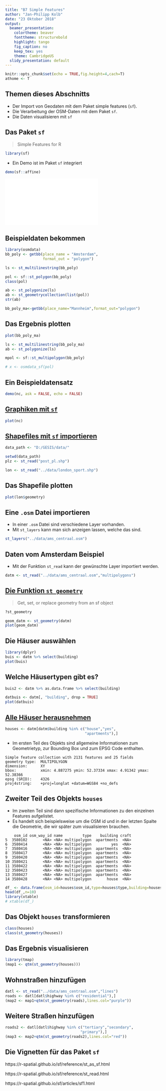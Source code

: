 ```yaml
---
title: "B7 Simple Features"
author: "Jan-Philipp Kolb"
date: "23 Oktober 2018"
output:
  beamer_presentation:
    colortheme: beaver
    fonttheme: structurebold
    highlight: tango
    fig_caption: no
    keep_tex: yes
    theme: CambridgeUS
  slidy_presentation: default
---
```


```r
knitr::opts_chunk$set(echo = TRUE,fig.height=4,cach=T)
athome <- T
```

## Themen dieses Abschnitts

- Der Import von Geodaten mit dem Paket simple features (`sf`).
- Die Verarbeitung der OSM-Daten mit dem Paket `sf`.
- Die Daten visualisieren mit `sf`


## Das Paket `sf`

> Simple Features for R 

```r
library(sf)
```

- Ein Demo ist im Paket `sf` integriert

```r
demo(sf::affine)
```

![](figure/Rplot.pdf)

## Beispieldaten bekommen

<!--
https://cran.r-project.org/web/packages/sf/vignettes/sf1.html
-->

```r
library(osmdata)
bb_poly <- getbb(place_name = "Amsterdam", 
                 format_out = "polygon")

```


```r
ls <- st_multilinestring(bb_poly)
```


```r
pol <- sf::st_polygon(bb_poly)
class(pol)
```

```r
ab <- st_polygonize(ls)
ab <- st_geometrycollection(list(pol))
str(ab)
```


```r
bb_poly_ma<-getbb(place_name="Mannheim",format_out="polygon")
```

## Das Ergebnis plotten

```r
plot(bb_poly_ma)
```

<!--
## Das Beispiel Heidelberg

```r
bb_poly_hd <- getbb(place_name = "Heidelberg", 
                 format_out = "polygon")
```
-->

```r
ls <- st_multilinestring(bb_poly_ma)
ab <- st_polygonize(ls)
```


<!--
Problem ist, dass man nichts sieht, wenn man das plottet

# folgendes funktioniert nicht
-->

```r
mpol <- sf::st_multipolygon(bb_poly)
```


```r
# x <- osmdata_sf(pol)
```

## Ein Beispieldatensatz


```r
demo(nc, ask = FALSE, echo = FALSE)
```

## [Graphiken mit `sf`](https://r-spatial.github.io/sf/articles/sf5.html)


```r
plot(nc)
```


## [Shapefiles mit `sf` importieren](https://cran.r-project.org/web/packages/sf/vignettes/sf2.html)


```r
data_path <- "D:/GESIS/data/"
```

```r
setwd(data_path)
plz <- st_read("post_pl.shp")
```

```r
lon <- st_read("../data/london_sport.shp")
```


## Das Shapefile plotten

```r
plot(lon$geometry)
```


<!--
https://www.r-spatial.org/r/2018/01/08/sf-0.6-0.html
-->

## Eine `.osm` Datei importieren

- In einer `.osm` Datei sind verschiedene Layer vorhanden.
- Mit `st_layers` kann man sich anzeigen lassen, welche das sind. 


```r
st_layers("../data/ams_centraal.osm")
```


## Daten vom Amsterdam Beispiel

- Mit der Funktion `st_read` kann der gewünschte Layer importiert werden.

```r
datm <- st_read("../data/ams_centraal.osm","multipolygons")
```



## [Die Funktion `st_geometry`](https://cran.r-project.org/web/packages/sf/vignettes/sf3.html)

> Get, set, or replace geometry from an sf object

```r
?st_geometry
```


```r
geom_datm <- st_geometry(datm)
plot(geom_datm)
```


## Die Häuser auswählen

```r
library(dplyr)
buis <- datm %>% select(building)
plot(buis)
```

## Welche Häusertypen gibt es?

```r
buis2 <- datm %>% as.data.frame %>% select(building)
```

```r
datbuis <- datm[, "building", drop = TRUE]
plot(datbuis)
```

<!--
##

```r
houses <- datm[datm$building == "house",]
class(houses)
## [1] "sf"         "data.frame"
dhous <- datm[houses,]
plot(dhous$geometry)
```

```r
plot(st_geometry(houses))
```
-->

## [Alle Häuser herausnehmen](https://cran.r-project.org/web/packages/sf/vignettes/sf4.html)

```r
houses <- datm[datm$building %in% c("house","yes",
                                    "apartments"),]
```

- Im ersten Teil des Objekts sind allgemeine Informationen zum Geometrietyp, zur Bounding Box und zum EPSG Code enthalten. 

```
Simple feature collection with 2131 features and 25 fields
geometry type:  MULTIPOLYGON
dimension:      XY
bbox:           xmin: 4.887275 ymin: 52.37334 xmax: 4.91342 ymax: 52.38366
epsg (SRID):    4326
proj4string:    +proj=longlat +datum=WGS84 +no_defs
```

## Zweiter Teil des Objekts `houses`

- Im zweiten Teil sind dann spezifische Informationen zu den einzelnen Features aufgelistet. 
- Es handelt sich beispielsweise um die OSM id und in der letzten Spalte die Geometrie, die wir später zum visualisieren brauchen. 

```
    osm_id osm_way_id name         type    building craft
5  3580102       <NA> <NA> multipolygon  apartments  <NA>
6  3580414       <NA> <NA> multipolygon         yes  <NA>
7  3580416       <NA> <NA> multipolygon  apartments  <NA>
8  3580417       <NA> <NA> multipolygon  apartments  <NA>
9  3580420       <NA> <NA> multipolygon  apartments  <NA>
10 3580421       <NA> <NA> multipolygon  apartments  <NA>
11 3580422       <NA> <NA> multipolygon  apartments  <NA>
12 3580423       <NA> <NA> multipolygon  apartments  <NA>
13 3580427       <NA> <NA> multipolygon  apartments  <NA>
14 3580428       <NA> <NA> multipolygon       house  <NA>
```

```r
df_ <- data.frame(osm_id=houses$osm_id,type=houses$type,building=houses$building,geometry=houses$geometry)
head(df_,n=10)
library(xtable)
# xtable(df_)
```


## Das Objekt `houses` transformieren

```r
class(houses)
class(st_geometry(houses))
```

## Das Ergebnis visualisieren

```r
library(tmap)
(map1 <- qtm(st_geometry(houses)))
```


## Wohnstraßen hinzufügen

```r
datl <- st_read("../data/ams_centraal.osm","lines")
roads <- datl[datl$highway %in% c("residential"),]
(map2 <- map1+qtm(st_geometry(roads),lines.col="purple"))
```

## Weitere Straßen hinzufügen

```r
roads2 <- datl[datl$highway %in% c("tertiary","secondary",
                                  "primary"),]
(map3 <- map2+qtm(st_geometry(roads2),lines.col="red"))
```


## Die Vignetten für das Paket `sf`

https://r-spatial.github.io/sf/reference/st_as_sf.html

https://r-spatial.github.io/sf/reference/st_read.html

https://r-spatial.github.io/sf/articles/sf1.html

